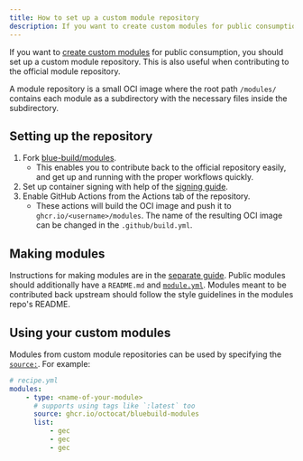 ```yaml
---
title: How to set up a custom module repository
description: If you want to create custom modules for public consumption, you should set up a custom module repository.
---
```


If you want to [create custom modules](/how-to/making-modules/) for public consumption, you should set up a custom module repository. This is also useful when contributing to the official module repository.

A module repository is a small OCI image where the root path `/modules/` contains each module as a subdirectory with the necessary files inside the subdirectory.

## Setting up the repository

1. Fork [blue-build/modules](https://github.com/blue-build/modules/).
    - This enables you to contribute back to the official repository easily, and get up and running with the proper workflows quickly.
2. Set up container signing with help of the [signing guide](/how-to/cosign/).
3. Enable GitHub Actions from the Actions tab of the repository.
    - These actions will build the OCI image and push it to `ghcr.io/<username>/modules`. The name of the resulting OCI image can be changed in the `.github/build.yml`.

## Making modules

Instructions for making modules are in the [separate guide](/how-to/making-modules/). Public modules should additionally have a `README.md` and [`module.yml`](reference/module/#moduleyml). Modules meant to be contributed back upstream should follow the style guidelines in the modules repo's README.

## Using your custom modules

Modules from custom module repositories can be used by specifying the [`source:`](/reference/module/#source-optional). For example:

```yml {5}
# recipe.yml
modules:
    - type: <name-of-your-module>
      # supports using tags like `:latest` too
      source: ghcr.io/octocat/bluebuild-modules
      list:
          - gec
          - gec
          - gec
```
